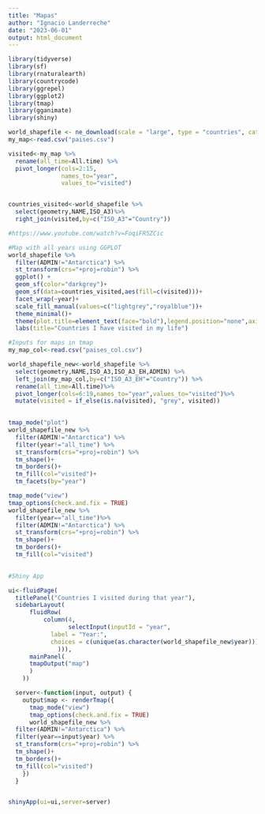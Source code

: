 ```yaml
---
title: "Mapas"
author: "Ignacio Landerreche"
date: "2023-06-01"
output: html_document
---
```

```r
library(tidyverse)
library(sf)
library(rnaturalearth)
library(countrycode)
library(ggrepel)
library(ggplot2)
library(tmap)
library(gganimate)
library(shiny)
```


```r
world_shapefile <- ne_download(scale = "large", type = "countries", category = "cultural", returnclass = "sf")
my_map<-read.csv("paises.csv")

visited<-my_map %>% 
  rename(all_time=All.time) %>% 
  pivot_longer(cols=2:15,
               names_to="year",
               values_to="visited")


countries_visited<-world_shapefile %>% 
  select(geometry,NAME,ISO_A3)%>% 
  right_join(visited,by=c("ISO_A3"="Country"))

#https://www.youtube.com/watch?v=FoqiFR5ZCic
```

```r
#Map with all years using GGPLOT
world_shapefile %>% 
  filter(ADMIN!="Antarctica") %>%  
  st_transform(crs="+proj=robin") %>% 
  ggplot() +
  geom_sf(color="darkgrey")+
  geom_sf(data=countries_visited,aes(fill=c(visited)))+
  facet_wrap(~year)+
  scale_fill_manual(values=c("lightgrey","royalblue"))+
  theme_minimal()+
  theme(plot.title=element_text(face="bold"),legend.position="none",axis.text.x=element_blank())+
  labs(title="Countries I have visited in my life")

```
```r
#Inputs for maps in tmap
my_map_col<-read.csv("paises_col.csv")

world_shapefile_new<-world_shapefile %>%
  select(geometry,NAME,ISO_A3,ISO_A3_EH,ADMIN) %>% 
  left_join(my_map_col,by=c("ISO_A3_EH"="Country")) %>% 
  rename(all_time=All.time)%>% 
  pivot_longer(cols=6:19,names_to="year",values_to="visited")%>% 
  mutate(visited = if_else(is.na(visited), "grey", visited)) 
 
```

``` r
tmap_mode("plot")
world_shapefile_new %>% 
  filter(ADMIN!="Antarctica") %>% 
  filter(year!="all_time") %>% 
  st_transform(crs="+proj=robin") %>% 
  tm_shape()+
  tm_borders()+
  tm_fill(col="visited")+
  tm_facets(by="year")
```

```r
tmap_mode("view")
tmap_options(check.and.fix = TRUE)
world_shapefile_new %>% 
  filter(year=="all_time")%>% 
  filter(ADMIN!="Antarctica") %>% 
  st_transform(crs="+proj=robin") %>% 
  tm_shape()+
  tm_borders()+
  tm_fill(col="visited")
 
```


```r
#Shiny App

ui<-fluidPage(
  titlePanel("Countries I visited during that year"),
  sidebarLayout(
      fluidRow(
          column(4,
                 selectInput(inputId = "year",
            label = "Year:",
            choices = c(unique(as.character(world_shapefile_new$year)))
              ))),
      mainPanel(
      tmapOutput("map")
      )
    ))

  server<-function(input, output) {
    output$map <- renderTmap({
      tmap_mode("view")
      tmap_options(check.and.fix = TRUE)
      world_shapefile_new %>% 
  filter(ADMIN!="Antarctica") %>% 
  filter(year==input$year) %>% 
  st_transform(crs="+proj=robin") %>% 
  tm_shape()+
  tm_borders()+
  tm_fill(col="visited")
    })
  }


shinyApp(ui=ui,server=server)


```

